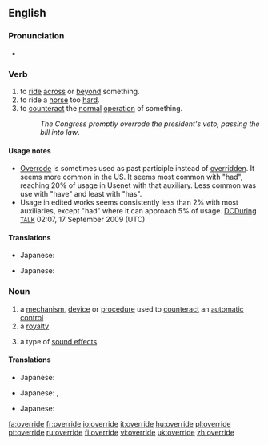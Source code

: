 ==English==

===Pronunciation===
*{{IPA|/'əʊ.vəraɪd/}}

===Verb===
{{en-verb|overrides|overriding|overrode|overridden}}

# to [[ride]] [[across]] or [[beyond]] something.
# to ride a [[horse]] too [[hard]].
# to [[counteract]] the [[normal]] [[operation]] of something.
#: ''The Congress promptly overrode the president's veto, passing the bill into law''.

====Usage notes====
*[[overrode|Overrode]] is sometimes used as past participle instead of [[overridden]]. It seems more common in the US. It seems most common with "had", reaching 20% of usage in Usenet with that auxiliary. Less common was use with "have" and least with "has".
*Usage in edited works seems consistently less than 2% with most auxiliaries, except "had" where it can approach 5% of usage. [[User: DCDuring |DCDuring]] <small >[[User talk: DCDuring|TALK]]</small > 02:07, 17 September 2009 (UTC)

====Translations====
{{trans-top|to ride across or beyond something}}
{{trans-mid}}
{{trans-bottom}}

{{trans-top|to ride a horse too hard}}
*Japanese: {{t-|ja|酷使する|tr=kokushi-suru|sc=Jpan}}
{{trans-mid}}
{{trans-bottom}}

{{trans-top|to counteract the normal operation of something}}
*Japanese: {{t-|ja|過負荷を掛ける|tr=kafuka-wo-kakeru|sc=Jpan}}
{{trans-mid}}
{{trans-bottom}}

===Noun===
{{en-noun}}

# a [[mechanism]], [[device]] or [[procedure]] used to [[counteract]] an [[automatic]] [[control]]
# a [[royalty]]
# {{rfv-sense}} {{music}} a type of [[sound effect]]s

====Translations====
{{trans-top|a mechanism, device or procedure used to counteract an automatic control}}
*Japanese: {{t-|ja|オーバードライブ|tr=ōbādoraibu|sc=Jpan}}
{{trans-mid}}
{{trans-bottom}}

{{trans-top|a royalty}}
*Japanese: {{t+|ja|優先|tr=yūsen|sc=Jpan}}, {{t-|ja|優待|tr=yūtai|sc=Jpan}}
{{trans-mid}}
{{trans-bottom}}

{{trans-top|music: a sound effect}}
*Japanese: {{t-|ja|オーバードライブ|tr=ōbādoraibu|sc=Jpan}}
{{trans-mid}}
{{trans-bottom}}

[[fa:override]]
[[fr:override]]
[[io:override]]
[[it:override]]
[[hu:override]]
[[pl:override]]
[[pt:override]]
[[ru:override]]
[[fi:override]]
[[vi:override]]
[[uk:override]]
[[zh:override]]